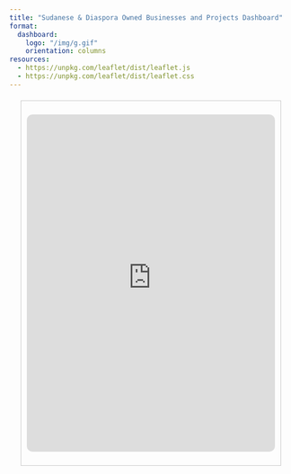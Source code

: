 ```yaml
---
title: "Sudanese & Diaspora Owned Businesses and Projects Dashboard"
format: 
  dashboard:
    logo: "/img/g.gif"
    orientation: columns
resources:
  - https://unpkg.com/leaflet/dist/leaflet.js
  - https://unpkg.com/leaflet/dist/leaflet.css
---
```




<div style="border: 1px solid #ccc; padding: 10px; margin: 20px;">
  <iframe 
    src="https://geotruth.shinyapps.io/myapp" 
    width="100%" 
    height="600px" 
    frameborder="0"
    style="border-radius: 10px;">
  </iframe>
</div> 
